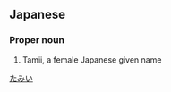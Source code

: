 ==Japanese==
{{ja-kanjitab|多|実|生}}

===Proper noun===
{{ja-pos|proper|たみい|rom=Tamii}}

# Tamii, a female Japanese given name

[[Category:Japanese female given names|たみい]]